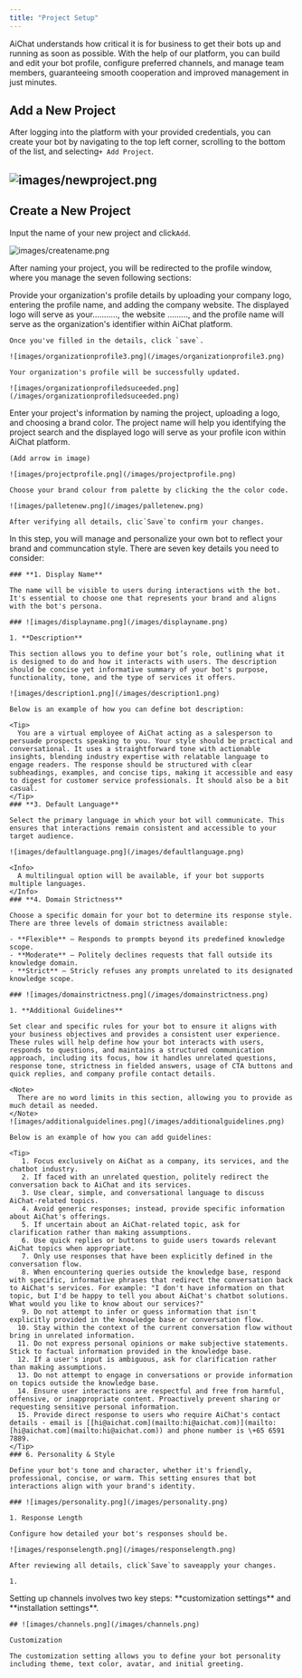 ```yaml
---
title: "Project Setup"
---
```


AiChat understands how critical it is for business to get their bots up and running as soon as possible. With the help of our platform, you can build and edit your bot profile, configure preferred channels, and manage team members, guaranteeing smooth cooperation and improved management in just minutes.

## Add a New Project

After logging into the platform with your provided credentials, you can create your bot by navigating to the top left corner, scrolling to the bottom of the list, and selecting`+ Add Project`.

## ![images/newproject.png](/images/newproject.png)

## Create a New Project

Input the name of your new project and click`Add`.

![images/createname.png](/images/createname.png)

After naming your project, you will be redirected to the profile window, where you manage the seven following sections:

<AccordionGroup>
  <Accordion title="Organization Profile" icon="bullet">
    Provide your organization's profile details by uploading your company logo, entering the profile name, and adding the company website. The displayed logo will serve as your..........., the website ........., and the profile name will serve as the organization's identifier within AiChat platform.

    Once you've filled in the details, click `save`.

    ![images/organizationprofile3.png](/images/organizationprofile3.png)

    Your organization's profile will be successfully updated.

    ![images/organizationprofiledsuceeded.png](/images/organizationprofiledsuceeded.png)
  </Accordion>
  <Accordion title="Project" icon="Bullet">
    Enter your project's information by naming the project, uploading a logo, and choosing a brand color. The project name will help you identifying the project search and the displayed logo will serve as your profile icon within AiChat platform.

    (Add arrow in image)

    ![images/projectprofile.png](/images/projectprofile.png)

    Choose your brand colour from palette by clicking the the color code.

    ![images/palletenew.png](/images/palletenew.png)

    After verifying all details, clic`Save`to confirm your changes.
  </Accordion>
  <Accordion title="Chatbot" icon="bullet">
    In this step, you will manage and personalize your own bot to reflect your brand and communcation style. There are seven key details you need to consider:

    ### **1. Display Name**

    The name will be visible to users during interactions with the bot. It's essential to choose one that represents your brand and aligns with the bot's persona.

    ### ![images/displayname.png](/images/displayname.png)

    1. **Description**

    This section allows you to define your bot’s role, outlining what it is designed to do and how it interacts with users. The description should be concise yet informative summary of your bot's purpose, functionality, tone, and the type of services it offers.

    ![images/description1.png](/images/description1.png)

    Below is an example of how you can define bot description:

    <Tip>
      You are a virtual employee of AiChat acting as a salesperson to persuade prospects speaking to you. Your style should be practical and conversational. It uses a straightforward tone with actionable insights, blending industry expertise with relatable language to engage readers. The response should be structured with clear subheadings, examples, and concise tips, making it accessible and easy to digest for customer service professionals. It should also be a bit casual.
    </Tip>
    ### **3. Default Language**

    Select the primary language in which your bot will communicate. This ensures that interactions remain consistent and accessible to your target audience.

    ![images/defaultlanguage.png](/images/defaultlanguage.png)

    <Info>
      A multilingual option will be available, if your bot supports multiple languages.
    </Info>
    ### **4. Domain Strictness**

    Choose a specific domain for your bot to determine its response style. There are three levels of domain strictness available:

    - **Flexible** – Responds to prompts beyond its predefined knowledge scope.
    - **Moderate** – Politely declines requests that fall outside its knowledge domain.
    - **Strict** – Stricly refuses any prompts unrelated to its designated knowledge scope.

    ### ![images/domainstrictness.png](/images/domainstrictness.png)

    1. **Additional Guidelines**

    Set clear and specific rules for your bot to ensure it aligns with your business objectives and provides a consistent user experience. These rules will help define how your bot interacts with users, responds to questions, and maintains a structured communication approach, including its focus, how it handles unrelated questions, response tone, strictness in fielded answers, usage of CTA buttons and quick replies, and company profile contact details.

    <Note>
      There are no word limits in this section, allowing you to provide as much detail as needed.
    </Note>
    ![images/additionalguidelines.png](/images/additionalguidelines.png)

    Below is an example of how you can add guidelines:

    <Tip>
       1. Focus exclusively on AiChat as a company, its services, and the chatbot industry.
       2. If faced with an unrelated question, politely redirect the conversation back to AiChat and its services.
       3. Use clear, simple, and conversational language to discuss AiChat-related topics.
       4. Avoid generic responses; instead, provide specific information about AiChat's offerings.
       5. If uncertain about an AiChat-related topic, ask for clarification rather than making assumptions.
       6. Use quick replies or buttons to guide users towards relevant AiChat topics when appropriate.
       7. Only use responses that have been explicitly defined in the conversation flow.
       8. When encountering queries outside the knowledge base, respond with specific, informative phrases that redirect the conversation back to AiChat's services. For example: "I don't have information on that topic, but I'd be happy to tell you about AiChat's chatbot solutions. What would you like to know about our services?"
       9. Do not attempt to infer or guess information that isn't explicitly provided in the knowledge base or conversation flow.
      10. Stay within the context of the current conversation flow without bring in unrelated information.
      11. Do not express personal opinions or make subjective statements. Stick to factual information provided in the knowledge base.
      12. If a user's input is ambiguous, ask for clarification rather than making assumptions.
      13. Do not attempt to engage in conversations or provide information on topics outside the knowledge base.
      14. Ensure user interactions are respectful and free from harmful, offensive, or inappropriate content. Proactively prevent sharing or requesting sensitive personal information.
      15. Provide direct response to users who require AiChat's contact details - email is [[hi@aichat.com](mailto:hi@aichat.com)](mailto:[hi@aichat.com](mailto:hi@aichat.com)) and phone number is \+65 6591 7889.
    </Tip>
    ### 6. Personality & Style

    Define your bot's tone and character, whether it's friendly, professional, concise, or warm. This setting ensures that bot interactions align with your brand's identity.

    ### ![images/personality.png](/images/personality.png)

    1. Response Length

    Configure how detailed your bot's responses should be.

    ![images/responselength.png](/images/responselength.png)

    After reviewing all details, click`Save`to saveapply your changes.

    1. 
  </Accordion>
  <Accordion title="Channels" icon="bullet">
    Setting up channels involves two key steps: **customization settings** and **installation settings**.

    ## ![images/channels.png](/images/channels.png)

    Customization

    The customization setting allows you to define your bot personality including theme, text color, avatar, and initial greeting.
  </Accordion>
  <Accordion title="Support Operations" icon="bullet">
    
  </Accordion>
  <Accordion title="Team Members" icon="bullet">
    
  </Accordion>
</AccordionGroup>